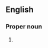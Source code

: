 {{also|guanyin|Guanyin|Guānyīn}}
==English==

===Proper noun===
{{en-proper noun|-}}

# {{alternative spelling of|Guanyin|lang=en}}